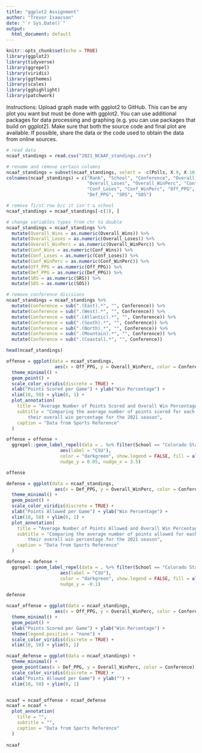 ```yaml
---
title: "ggplot2 Assignment"
author: "Trevor Isaacson"
date: "`r Sys.Date()`"
output:
  html_document: default
---
```


```r
knitr::opts_chunk$set(echo = TRUE)
library(ggplot2)
library(tidyverse)
library(ggrepel)
library(viridis)
library(ggthemes)
library(scales)
library(gghighlight)
library(patchwork)
```

Instructions: Upload graph made with ggplot2 to GitHub. This can be any plot you want but must be done with ggplot2. You can use additional packages for data processing and graphing (e.g. you can use packages that build on ggplot2). Make sure that both the source code and final plot are available. If possible, share the data or the code used to obtain the data from online sources.

```r
# read data
ncaaf_standings = read.csv("2021_NCAAF_standings.csv")

# rename and remove certain columns
ncaaf_standings = subset(ncaaf_standings, select = -c(Polls, X.9, X.10, X.11))
colnames(ncaaf_standings) = c("Rank", "School", "Conference", "Overall_Wins", 
                              "Overall_Loses", "Overall_WinPerc", "Conf_Wins", 
                              "Conf_Loses", "Conf_WinPerc", "Off_PPG", 
                              "Def_PPG", "SRS", "SOS")

# remove first row b/c it isn't a school
ncaaf_standings = ncaaf_standings[-c(1), ]

# change variables types from chr to double 
ncaaf_standings = ncaaf_standings %>% 
  mutate(Overall_Wins = as.numeric(Overall_Wins)) %>%
  mutate(Overall_Loses = as.numeric(Overall_Loses)) %>%
  mutate(Overall_WinPerc = as.numeric(Overall_WinPerc)) %>%
  mutate(Conf_Wins = as.numeric(Conf_Wins)) %>%
  mutate(Conf_Loses = as.numeric(Conf_Loses)) %>%
  mutate(Conf_WinPerc = as.numeric(Conf_WinPerc)) %>%
  mutate(Off_PPG = as.numeric(Off_PPG)) %>%
  mutate(Def_PPG = as.numeric(Def_PPG)) %>%
  mutate(SRS = as.numeric(SRS)) %>%
  mutate(SOS = as.numeric(SOS))

# remove conference divisions
ncaaf_standings = ncaaf_standings %>%
  mutate(Conference = sub(".(East).*", "", Conference)) %>%
  mutate(Conference = sub(".(West).*", "", Conference)) %>%
  mutate(Conference = sub(".(Atlantic).*", "", Conference)) %>%
  mutate(Conference = sub(".(South).*", "", Conference)) %>%
  mutate(Conference = sub(".(North).*", "", Conference)) %>%
  mutate(Conference = sub(".(Mountain).*", "", Conference)) %>%
  mutate(Conference = sub(".(Coastal).*", "", Conference))
```

```r
head(ncaaf_standings)
```



```r
offense = ggplot(data = ncaaf_standings, 
                  aes(x = Off_PPG, y = Overall_WinPerc, color = Conference)) +
  theme_minimal() + 
  geom_point() + 
  scale_color_viridis(discrete = TRUE) + 
  xlab("Points Scored per Game") + ylab("Win Percentage") +
  xlim(10, 50) + ylim(0, 1) +
  plot_annotation(
    title = "Average Number of Points Scored and Overall Win Percentage",
    subtitle = "Comparing the average number of points scored for each FBS football team and 
        their overall win percentage for the 2021 season",
    caption = "Data from Sports Reference"
  )

offense = offense +
  ggrepel::geom_label_repel(data = . %>% filter(School == "Colorado State"),
                    aes(label = "CSU"), 
                    color = "darkgreen", show.legend = FALSE, fill = alpha(c("white"), 0),
                    nudge_y = 0.05, nudge_x = 3.5)

offense
```

```r
defense = ggplot(data = ncaaf_standings, 
                  aes(x = Def_PPG, y = Overall_WinPerc, color = Conference)) +
  theme_minimal() + 
  geom_point() + 
  scale_color_viridis(discrete = TRUE) + 
  xlab("Points Allowed per Game") + ylab("Win Percentage") +
  xlim(10, 50) + ylim(0, 1) +
  plot_annotation(
    title = "Average Number of Points Allowed and Overall Win Percentage",
    subtitle = "Comparing the average number of points allowed for each FBS football team and 
        their overall win percentage for the 2021 season",
    caption = "Data from Sports Reference"
  )

defense = defense +
  ggrepel::geom_label_repel(data = . %>% filter(School == "Colorado State"),
                    aes(label = "CSU"), 
                    color = "darkgreen", show.legend = FALSE, fill = alpha(c("white"), 0),
                    nudge_y = -0.1)

defense
```





```r
ncaaf_offense = ggplot(data = ncaaf_standings, 
                  aes(x = Off_PPG, y = Overall_WinPerc, color = Conference)) +
  theme_minimal() + 
  geom_point() + 
  xlab("Points Scored per Game") + ylab("Win Percentage") +
  theme(legend.position = "none") +
  scale_color_viridis(discrete = TRUE) +
  xlim(10, 50) + ylim(0, 1)

ncaaf_defense = ggplot(data = ncaaf_standings) +
  theme_minimal() + 
  geom_point(aes(x = Def_PPG, y = Overall_WinPerc, color = Conference)) +
  scale_color_viridis(discrete = TRUE) +
  xlab("Points Allowed per Game") + ylab("") +
  xlim(10, 50) + ylim(0, 1)


ncaaf = ncaaf_offense + ncaaf_defense
ncaaf = ncaaf + 
  plot_annotation(
    title = "",
    subtitle = "",
    caption = "Data from Sports Reference"
  )
  
ncaaf
```

